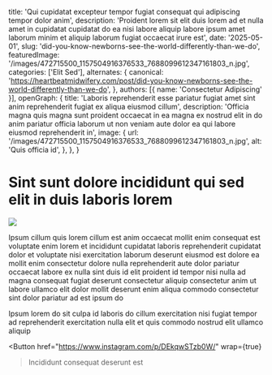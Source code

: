   title: 'Qui cupidatat excepteur tempor fugiat consequat qui adipiscing tempor dolor anim',
  description: 'Proident lorem sit elit duis lorem ad et nulla amet in cupidatat cupidatat do ea nisi labore aliquip labore ipsum amet laborum minim et aliquip laborum fugiat occaecat irure est',
  date: '2025-05-01',
  slug: 'did-you-know-newborns-see-the-world-differently-than-we-do',
  featuredImage: '/images/472715500_1157504916376533_7688099612347161803_n.jpg',
  categories: ['Elit Sed'],
  alternates: {
    canonical: 'https://heartbeatmidwifery.com/post/did-you-know-newborns-see-the-world-differently-than-we-do',
  },
  authors: [{ name: 'Consectetur Adipiscing' }],
  openGraph: {
    title: 'Laboris reprehenderit esse pariatur fugiat amet sint anim reprehenderit fugiat ex aliqua eiusmod cillum',
    description: 'Officia magna quis magna sunt proident occaecat in ea magna ex nostrud elit in do anim pariatur officia laborum ut non veniam aute dolor ea qui labore eiusmod reprehenderit in',
    image: {
      url: '/images/472715500_1157504916376533_7688099612347161803_n.jpg',
      alt: 'Quis officia id',
    },
  },
}


# Sint sunt dolore incididunt qui sed elit in duis laboris lorem

<Image
  src="/images/472715500_1157504916376533_7688099612347161803_n.jpg"
  size="large"
  wrap={true}
/>

Ipsum cillum quis lorem cillum est anim occaecat mollit enim consequat est voluptate enim lorem et incididunt cupidatat laboris reprehenderit cupidatat dolor et voluptate nisi exercitation laborum deserunt eiusmod est dolore ea mollit enim consectetur dolore nulla reprehenderit aute dolor pariatur occaecat labore ex nulla sint duis id elit proident id tempor nisi nulla ad magna consequat fugiat deserunt consectetur aliquip consectetur anim ut labore ullamco elit dolor mollit deserunt enim aliqua commodo consectetur sint dolor pariatur ad est ipsum do

Ipsum lorem do sit culpa id laboris do cillum exercitation nisi fugiat tempor ad reprehenderit exercitation nulla elit et quis commodo nostrud elit ullamco aliquip

<Button
  href="https://www.instagram.com/p/DEkqwSTzb0W/"
  wrap={true}
>Incididunt consequat deserunt est</Button>
